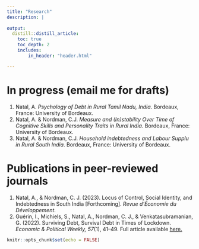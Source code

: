 ```yaml
---
title: "Research"
description: |
  
output:
  distill::distill_article:
    toc: true
    toc_depth: 2
    includes:
        in_header: "header.html"

---
```



# In progress (email me for drafts)

1. Natal, A. *Psychology of Debt in Rural Tamil Nadu, India*. Bordeaux, France: University of Bordeaux.
1. Natal, A. & Nordman, C.J. *Measure and (In)stability Over Time of Cognitive Skills and Personality Traits in Rural India*. Bordeaux, France: University of Bordeaux.
1. Natal, A. & Nordman, C.J. *Household indebtedness and Labour Supplu in Rural South India*. Bordeaux, France: University of Bordeaux.


# Publications in peer-reviewed journals

1. Natal, A., & Nordman, C. J. (2023). Locus of Control, Social Identity, and Indebtedness in South India [Forthcoming]. *Revue d'Économie du Développement*.
1. Guérin, I., Michiels, S., Natal, A., Nordman, C. J., & Venkatasubramanian, G. (2022). Surviving Debt, Survival Debt in Times of Lockdown. *Economic & Political Weekly, 57*(1), 41–49. Full article available [here.](https://www.researchgate.net/publication/357617209_Surviving_Debt_and_Survival_Debt_in_Times_of_Lockdown)


```r
knitr::opts_chunk$set(echo = FALSE)
```

